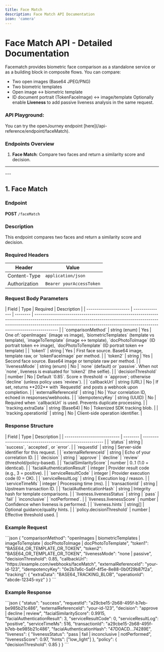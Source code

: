 ```yaml
---
title: Face Match
description: Face Match API Documentation
icon: 'camera'
---
```


# Face Match API - Detailed Documentation
Facematch provides biometric face comparison as a standalone service or as a building block in composite flows. 
You can compare:
- Two open images (Base64 JPEG/PNG)
- Two biometric templates
- Open image ↔ biometric template
- ID document portrait (TokenFaceImage) ↔ image/template
Optionally enable **Liveness** to add passive liveness analysis in the same request.

### API Playground:
<Tabs>
  <Tab title="/faceMatch">
    You can try the openJourney endpoint [here](/api-reference/endpoint/faceMatch).
  </Tab>
</Tabs>

### Endpoints Overview
1. **Face Match**: Compare two faces and return a similarity score and decision.

---
<Auth/>
---

## 1. Face Match
### Endpoint
**POST** `/faceMatch`

### Description
This endpoint compares two faces and return a similarity score and decision.

### Required Headers
| Header         | Value |
|---------------|----------------------------|
| Content-Type  | `application/json` |
| Authorization | `Bearer yourAccessToken` |

### Request Body Parameters
<Accordion title="Request Body Parameters">
| Field                  | Type            | Required | Description                                                                                                                                                                                                                                            |
| ---------------------- | --------------- | -------- | ------------------------------------------------------------------------------------------------------------------------------------------------------------------------------------------------------------------------------------------------------ |
| `comparisonMethod`     | string (enum)   |     Yes  | One of:`openImages` (image vs image), `biometricTemplates` (template vs template), `imageToTemplate` (image ↔ template), `docPhotoToImage` (ID portrait token ↔ image), `docPhotoToTemplate` (ID portrait token ↔ template) |
| `token1`               | string          |     Yes  | First face source. Base64 image, template raw, or `tokenFaceImage` per method.                                                                                                                                                                         |
| `token2`               | string          |     Yes  | Second face source. Base64 image or template raw per method.                                                                                                                                                                                           |
| `livenessMode`         | string (enum)   |     No   | `none` (default) or `passive`. When not `none`, liveness is evaluated for `token2` (the selfie).                                                                                                                                                       |
| `decisionThreshold`    | number          |     No   | Default `0.85`. Score ≥ threshold → `approve`; otherwise `decline` (unless policy uses `review`).                                                                                                                                                      |
| `callbackUrl`          | string (URL)    |     No   | If set, returns **202** with `RequestId` and posts a webhook upon completion.                                                                                                                                                                          |
| `externalReferenceId`  | string          |     No   | Your correlation ID, echoed in responses/webhooks.                                                                                                                                                                                                     |
| `idempotencyKey`       | string (UUID)   |     No   | Required when `callbackUrl` is used. Prevents duplicate processing.                                                                                                                                                                                    |
| `tracking.extraData`   | string (Base64) |     No   | Tokenized SDK tracking blob.                                                                                                                                                                                                                           |
| `tracking.operationId` | string          |     No   | Client-side operation identifier.                                                                                                                                                                                                                      |
</Accordion>

### Response Structure
<Accordion title="Response Structure">
| Field                        | Type     | Description                                                |
| ---------------------------- | -------- | ---------------------------------------------------------- |
| `status`                     | string   | `success`, `accepted`, or `error`.                         |
| `requestId`                  | string   | Server-side identifier for this request.                   |
| `externalReferenceId`        | string   | Echo of your correlation ID.                               |
| `decision`                   | string   | `approve` | `decline` | `review` (threshold/policy-based). |
| `facialSimilarityScore`      | number   | 0..1 (1.0 = identical).                                    |
| `facialAuthenticationResult` | integer  | Provider result code (e.g., 3 = positive).                 |
| `serviceResultCode`          | integer  | Provider execution code (0 = OK).                          |
| `serviceResultLog`           | string   | Execution log / reason.                                    |
| `serviceTimeMs`              | integer  | Processing time (ms).                                      |
| `transactionId`              | string   | Upstream transaction ID.                                   |
| `facialAuthenticationHash`   | string   | Integrity hash for template comparisons.                   |
| `liveness.livenessStatus`    | string   | `pass` | `fail` | `inconclusive` | `notPerformed`.         |
| `liveness.livenessScore`     | number   | Confidence when liveness is performed.                     |
| `liveness.hints`             | string[] | Optional guidance/quality hints.                           |
| `policy.decisionThreshold`   | number   | Effective threshold used.                                  |
</Accordion>

### Example Request
<Accordion title="Example Request">
```json
{
  "comparisonMethod": "openImages | biometricTemplates | imageToTemplate | docPhotoToImage | docPhotoToTemplate",
  "token1": "BASE64_OR_TEMPLATE_OR_TOKEN",
  "token2": "BASE64_OR_TEMPLATE_OR_TOKEN",
  "livenessMode": "none | passive",
  "decisionThreshold": 0.85,
  "callbackUrl": "https://example.com/webhooks/faceMatch",
  "externalReferenceId": "your-id-123",
  "idempotencyKey": "0e2b7a6c-5a6f-4f5e-8e88-0b0f29b87f2a",
  "tracking": {
    "extraData": "BASE64_TRACKING_BLOB",
    "operationId": "abcde-12345-xyz"
  }
}
```
</Accordion>

### Example Response
<Accordion title="Example Response">
```json
{
  "status": "success",
  "requestId": "a29cbe15-2b68-495f-b7eb-be985b21c486",
  "externalReferenceId": "your-id-123",
  "decision": "approve | decline | review",
  "facialSimilarityScore": 0.9915,
  "facialAuthenticationResult": 3,
  "serviceResultCode": 0,
  "serviceResultLog": "positive",
  "serviceTimeMs": 516,
  "transactionId": "a29cbe15-2b68-495f-b7eb-be985b21c486",
  "facialAuthenticationHash": "47D0ACD...74289E",
  "liveness": {
    "livenessStatus": "pass | fail | inconclusive | notPerformed",
    "livenessScore": 0.97,
    "hints": ["low_light"]
  },
  "policy": {
    "decisionThreshold": 0.85
  }
}
```
</Accordion>